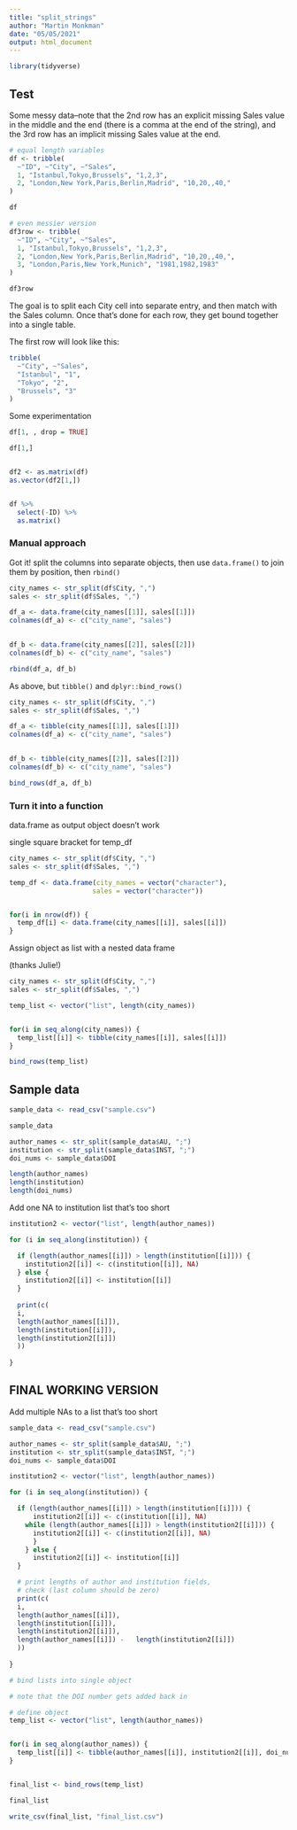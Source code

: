 ```yaml
---
title: "split_strings"
author: "Martin Monkman"
date: "05/05/2021"
output: html_document
---
```



```r
library(tidyverse)
```

## Test

Some messy data--note that the 2nd row has an explicit missing Sales value in the middle and the end (there is a comma at the end of the string), and the 3rd row has an implicit missing Sales value at the end.

```r
# equal length variables
df <- tribble(
  ~"ID", ~"City", ~"Sales",
  1, "Istanbul,Tokyo,Brussels", "1,2,3",
  2, "London,New York,Paris,Berlin,Madrid", "10,20,,40,"
)

df

# even messier version
df3row <- tribble(
  ~"ID", ~"City", ~"Sales",
  1, "Istanbul,Tokyo,Brussels", "1,2,3",
  2, "London,New York,Paris,Berlin,Madrid", "10,20,,40,",
  3, "London,Paris,New York,Munich", "1981,1982,1983"
)

df3row
```

The goal is to split each City cell into separate entry, and then match with the Sales column. Once that's done for each row, they get bound together into a single table.

The first row will look like this:

```r

tribble(
  ~"City", ~"Sales",
  "Istanbul", "1",
  "Tokyo", "2",
  "Brussels", "3"
)


```


Some experimentation

```r

df[1, , drop = TRUE]

df[1,]


df2 <- as.matrix(df)
as.vector(df2[1,])


df %>% 
  select(-ID) %>% 
  as.matrix() 

```

### Manual approach

Got it! split the columns into separate objects, then use `data.frame()` to join them by position, then `rbind()`

```r
city_names <- str_split(df$City, ",")
sales <- str_split(df$Sales, ",")

df_a <- data.frame(city_names[[1]], sales[[1]])
colnames(df_a) <- c("city_name", "sales") 
  

df_b <- data.frame(city_names[[2]], sales[[2]])
colnames(df_b) <- c("city_name", "sales") 

rbind(df_a, df_b)

```

As above, but `tibble()` and `dplyr::bind_rows()`

```r
city_names <- str_split(df$City, ",")
sales <- str_split(df$Sales, ",")

df_a <- tibble(city_names[[1]], sales[[1]])
colnames(df_a) <- c("city_name", "sales") 
  

df_b <- tibble(city_names[[2]], sales[[2]])
colnames(df_b) <- c("city_name", "sales") 

bind_rows(df_a, df_b)

```

### Turn it into a function

data.frame as output object doesn't work

single square bracket for temp_df

```r

city_names <- str_split(df$City, ",")
sales <- str_split(df$Sales, ",")

temp_df <- data.frame(city_names = vector("character"),
                     sales = vector("character"))


for(i in nrow(df)) {
  temp_df[i] <- data.frame(city_names[[i]], sales[[i]])
}

```

Assign object as list with a nested data frame

(thanks Julie!)


```r

city_names <- str_split(df$City, ",")
sales <- str_split(df$Sales, ",")

temp_list <- vector("list", length(city_names))


for(i in seq_along(city_names)) {
  temp_list[[i]] <- tibble(city_names[[i]], sales[[i]])
}

bind_rows(temp_list)

```




## Sample data

```r
sample_data <- read_csv("sample.csv")

sample_data
```

```r
author_names <- str_split(sample_data$AU, ";")
institution <- str_split(sample_data$INST, ";")
doi_nums <- sample_data$DOI

length(author_names)
length(institution)
length(doi_nums)

```



Add one NA to institution list that's too short

```r

institution2 <- vector("list", length(author_names))

for (i in seq_along(institution)) {

  if (length(author_names[[i]]) > length(institution[[i]])) {
    institution2[[i]] <- c(institution[[i]], NA)
  } else {
    institution2[[i]] <- institution[[i]]
  }
  
  print(c(
  i, 
  length(author_names[[i]]), 
  length(institution[[i]]), 
  length(institution2[[i]])
  ))
  
}


```


## FINAL WORKING VERSION

Add multiple NAs to a list that's too short

```r
sample_data <- read_csv("sample.csv")

author_names <- str_split(sample_data$AU, ";")
institution <- str_split(sample_data$INST, ";")
doi_nums <- sample_data$DOI

institution2 <- vector("list", length(author_names))

for (i in seq_along(institution)) {

  if (length(author_names[[i]]) > length(institution[[i]])) {
      institution2[[i]] <- c(institution[[i]], NA)
    while (length(author_names[[i]]) > length(institution2[[i]])) {
      institution2[[i]] <- c(institution2[[i]], NA)
      }
    } else {
      institution2[[i]] <- institution[[i]]
  }

  # print lengths of author and institution fields, 
  # check (last column should be zero)  
  print(c(
  i, 
  length(author_names[[i]]), 
  length(institution[[i]]), 
  length(institution2[[i]]),
  length(author_names[[i]]) -   length(institution2[[i]])
  ))
  
}

# bind lists into single object

# note that the DOI number gets added back in

# define object
temp_list <- vector("list", length(author_names))


for(i in seq_along(author_names)) {
  temp_list[[i]] <- tibble(author_names[[i]], institution2[[i]], doi_nums[i])
}


final_list <- bind_rows(temp_list)

final_list

write_csv(final_list, "final_list.csv")

```

